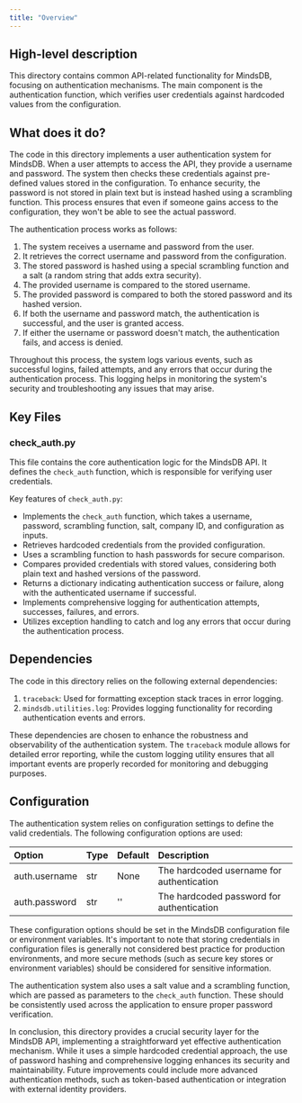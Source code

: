 ```yaml
---
title: "Overview"
---
```


## High-level description
This directory contains common API-related functionality for MindsDB, focusing on authentication mechanisms. The main component is the authentication function, which verifies user credentials against hardcoded values from the configuration.

## What does it do?
The code in this directory implements a user authentication system for MindsDB. When a user attempts to access the API, they provide a username and password. The system then checks these credentials against pre-defined values stored in the configuration. To enhance security, the password is not stored in plain text but is instead hashed using a scrambling function. This process ensures that even if someone gains access to the configuration, they won't be able to see the actual password.

The authentication process works as follows:
1. The system receives a username and password from the user.
2. It retrieves the correct username and password from the configuration.
3. The stored password is hashed using a special scrambling function and a salt (a random string that adds extra security).
4. The provided username is compared to the stored username.
5. The provided password is compared to both the stored password and its hashed version.
6. If both the username and password match, the authentication is successful, and the user is granted access.
7. If either the username or password doesn't match, the authentication fails, and access is denied.

Throughout this process, the system logs various events, such as successful logins, failed attempts, and any errors that occur during the authentication process. This logging helps in monitoring the system's security and troubleshooting any issues that may arise.

## Key Files

### check_auth.py
This file contains the core authentication logic for the MindsDB API. It defines the `check_auth` function, which is responsible for verifying user credentials. 

Key features of `check_auth.py`:
- Implements the `check_auth` function, which takes a username, password, scrambling function, salt, company ID, and configuration as inputs.
- Retrieves hardcoded credentials from the provided configuration.
- Uses a scrambling function to hash passwords for secure comparison.
- Compares provided credentials with stored values, considering both plain text and hashed versions of the password.
- Returns a dictionary indicating authentication success or failure, along with the authenticated username if successful.
- Implements comprehensive logging for authentication attempts, successes, failures, and errors.
- Utilizes exception handling to catch and log any errors that occur during the authentication process.

## Dependencies
The code in this directory relies on the following external dependencies:

1. `traceback`: Used for formatting exception stack traces in error logging.
2. `mindsdb.utilities.log`: Provides logging functionality for recording authentication events and errors.

These dependencies are chosen to enhance the robustness and observability of the authentication system. The `traceback` module allows for detailed error reporting, while the custom logging utility ensures that all important events are properly recorded for monitoring and debugging purposes.

## Configuration
The authentication system relies on configuration settings to define the valid credentials. The following configuration options are used:

| Option | Type | Default | Description |
|:-------|:-----|:--------|:------------|
| auth.username | str | None | The hardcoded username for authentication |
| auth.password | str | '' | The hardcoded password for authentication |

These configuration options should be set in the MindsDB configuration file or environment variables. It's important to note that storing credentials in configuration files is generally not considered best practice for production environments, and more secure methods (such as secure key stores or environment variables) should be considered for sensitive information.

The authentication system also uses a salt value and a scrambling function, which are passed as parameters to the `check_auth` function. These should be consistently used across the application to ensure proper password verification.

In conclusion, this directory provides a crucial security layer for the MindsDB API, implementing a straightforward yet effective authentication mechanism. While it uses a simple hardcoded credential approach, the use of password hashing and comprehensive logging enhances its security and maintainability. Future improvements could include more advanced authentication methods, such as token-based authentication or integration with external identity providers.